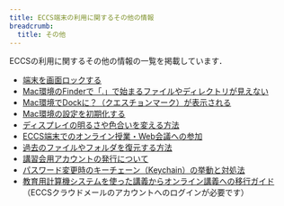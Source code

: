```yaml
---
title: ECCS端末の利用に関するその他の情報
breadcrumb:
  title: その他
---
```



<WwweccEol systemName="ECCS端末"/>


ECCSの利用に関するその他の情報の一覧を掲載しています．

- [端末を画面ロックする](./lock/)
- [Mac環境のFinderで「.」で始まるファイルやディレクトリが見えない](./dotfiles)
- [Mac環境でDockに？（クエスチョンマーク）が表示される](./mac-dock-icon)
- [Mac環境の設定を初期化する](./mac-initialize-profile)
- [ディスプレイの明るさや色合いを変える方法](./monitor-brightness)
- [ECCS端末でのオンライン授業・Web会議への参加](./online-meeting)
- [過去のファイルやフォルダを復元する方法](./restore-file)
- [講習会用アカウントの発行について](./temporary-account)
- [パスワード変更時のキーチェーン（Keychain）の挙動と対処法](./keychain/)
- [教育用計算機システムを使った講義からオンライン講義への移行ガイド](https://docs.google.com/document/d/1OITvefwUhZMU7QBLKMEANzHvwoscRGAmC2hdOZNZoeU)（ECCSクラウドメールのアカウントへのログインが必要です）
